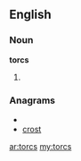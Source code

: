 ==English==

===Noun===
'''torcs'''

# {{plural of|[[torc]]}}

===Anagrams===
* {{alphagram|corst}}
* [[crost#English|crost]]

[[ar:torcs]]
[[my:torcs]]